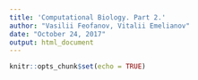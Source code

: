 ```yaml
---
title: 'Computational Biology. Part 2.'
author: "Vasilii Feofanov, Vitalii Emelianov"
date: "October 24, 2017"
output: html_document
---
```


```r
knitr::opts_chunk$set(echo = TRUE)
```



